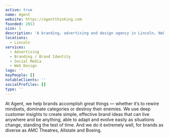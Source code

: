 ```yaml
---
active: true
name: Agent
website: https://agentthinking.com
founded: 2013
size: 1
description: 'A branding, advertising and design agency in Lincoln, Nebraska, known for the ruthless creativity and effectiveness of their ideas.'
locations:
  - Lincoln
services:
  - Advertising
  - Branding / Brand Identity
  - Social Media
  - Web Design
logo: ''
keyPeople: []
notableClients: ''
socialProfiles: []
type: ''
---
```


At Agent, we help brands accomplish great things — whether it’s to rewire mindsets, dominate categories or destroy their enemies. We use deep customer insights to create simple, effective brand ideas that can live anywhere and be anything, able to adapt and evolve easily as situations change, standing the test of time. And we do it extremely well, for brands as diverse as AMC Theatres, Allstate and Boeing.

